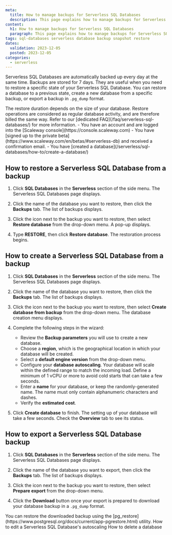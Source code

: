 ```yaml
---
meta:
  title: How to manage backups for Serverless SQL Databases
  description: This page explains how to manage backups for Serverless SQL Databases
content:
  h1: How to manage backups for Serverless SQL Databases
  paragraph: This page explains how to manage backups for Serverless SQL Databases
tags: sql-databases serverless database backup snapshot restore
dates:
  validation: 2023-12-05
  posted: 2023-12-05
categories:
  - serverless
---
```


Serverless SQL Databases are automatically backed up every day at the same time. Backups are stored for 7 days. They are useful when you need to restore a specific state of your Serverless SQL Database. You can restore a database to a previous state, create a new database from a specific backup, or export a backup in `.pg_dump` format.

<Message type="important">
  The restore duration depends on the size of your database. Restore operations are considered as regular database activity, and are therefore billed the same way. Refer to our [dedicated FAQ](/faq/serverless-sql-databases/) for more information.
</Message>

<Macro id="iam-requirements" />

<Message type="requirement">
  - You have an account and are logged into the [Scaleway console](https://console.scaleway.com)
  - You have [signed up to the private beta](https://www.scaleway.com/en/betas/#serverless-db) and received a confirmation email.
  - You have [created a database](/serverless/sql-databases/how-to/create-a-database/)
</Message>

## How to restore a Serverless SQL Database from a backup

1. Click **SQL Databases** in the **Serverless** section of the side menu. The Serverless SQL Databases page displays.

2. Click the name of the database you want to restore, then click the **Backups** tab. The list of backups displays.

3. Click the <Icon name="more" /> icon next to the backup you want to restore, then select **Restore database** from the drop-down menu. A pop-up displays. 

4. Type **RESTORE**, then click **Restore database**. The restoration process begins.

## How to create a Serverless SQL Database from a backup

1. Click **SQL Databases** in the **Serverless** section of the side menu. The Serverless SQL Databases page displays.

2. Click the name of the database you want to restore, then click the **Backups** tab. The list of backups displays.

3. Click the <Icon name="more" /> icon next to the backup you want to restore, then select **Create database from backup** from the drop-down menu. The database creation menu displays. 

4. Complete the following steps in the wizard:
    - Review the **Backup parameters** you will use to create a new database.
    - Choose a **region**, which is the geographical location in which your database will be created.
    - Select a **default engine version** from the drop-down menu.
    - Configure your **database autoscaling**. Your database will scale within the defined range to match the incoming load.
        <Message type="note">
            Define a minimum of 1 vCPU or more to avoid cold starts that can take a few seconds.
        </Message>
    - Enter a **name** for your database, or keep the randomly-generated name. The name must only contain alphanumeric characters and dashes.
    - Verify the **estimated cost**.

5. Click **Create database** to finish. The setting up of your database will take a few seconds. Check the **Overview** tab to see its status.

## How to export a Serverless SQL Database backup

1. Click **SQL Databases** in the **Serverless** section of the side menu. The Serverless SQL Databases page displays.

2. Click the name of the database you want to export, then click the **Backups** tab. The list of backups displays.

3. Click the <Icon name="more" /> icon next to the backup you want to restore, then select **Prepare export** from the drop-down menu.

4. Click the **Download** button once your export is prepared to download your database backup in a `.pg_dump` format.

<Message type="tip">
  You can restore the downloaded backup using the [pg_restore](https://www.postgresql.org/docs/current/app-pgrestore.html) utility.
</Message>

<Navigation title="See Also">
  <PreviousButton to="/serverless/sql-databases/how-to/configure-autoscaling/">How to edit a Serverless SQL Database's autoscaling</PreviousButton>
  <NextButton to="/serverless/sql-databases/how-to/delete-a-database/">How to delete a database</NextButton>
</Navigation>
